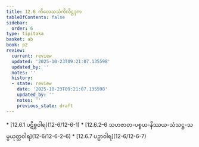 ```yaml
---
title: 12.6 ကိလေသသံကိလိဋ္ဌဒုက
tableOfContents: false
sidebar:
  order: 6
type: tipitaka
basket: ab
book: p2
review:
  current: review
  updated: '2025-10-23T09:21:07.135598'
  updated_by: ''
  notes: ''
  history:
  - state: review
    date: '2025-10-23T09:21:07.135598'
    updated_by: ''
    notes: ''
    previous_state: draft
---
```



<ReviewStatus review={frontmatter.review} showDetails={true} />

<HypothesisAnnotation frontmatter={frontmatter} />

<DynamicBreadcrumb />



<TableOfContents book="p2" section="12.6">
* [12.6.1 ပဋိစ္စဝါရ](12-6/12-6-1)
* [12.6.2–6 သဟဇာတ-ပစ္စယ-နိဿယ-သံသဋ္ဌ-သမ္ပယုတ္တဝါရ](12-6/12-6-2–6)
* [12.6.7 ပဉှာဝါရ](12-6/12-6-7)
</TableOfContents>
